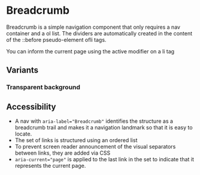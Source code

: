
<Meta of={BreadcrumbStories} />

# Breadcrumb <Badges of={BreadcrumbStories} />

<Canvas of={BreadcrumbStories.Default} />

Breadcrumb is a simple navigation component that only requires a nav container and a ol list. The dividers are automatically created in the content of the ::before pseudo-element ofli tags.

You can inform the current page using the active modifier on a li tag

## Variants

### Transparent background
<Canvas of={BreadcrumbStories.Transparent} />

## Accessibility
- A nav with `aria-label="Breadcrumb"` identifies the structure as a breadcrumb trail and makes it a navigation landmark so that it is easy to locate.
- The set of links is structured using an ordered list
- To prevent screen reader announcement of the visual separators between links, they are added via CSS
- `aria-current="page"` is applied to the last link in the set to indicate that it represents the current page.
